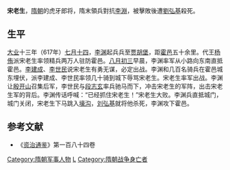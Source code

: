 '''宋老生'''{{BD||？|617年||catIdx=S}}，[[隋朝|隋朝]]的虎牙郎将，隋末領兵對抗[[李淵|李淵]]，被擊敗後遭[[劉弘基|劉弘基]]殺死。

== 生平 ==
[[大业|大业]]十三年（617年）[[七月十四|七月十四]]，[[李渊|李渊]]起兵兵至[[贾胡堡|贾胡堡]]，距[[霍州市|霍邑]]五十余里。代王[[杨侑|杨侑]]派宋老生率领精兵两万人驻防霍邑。[[八月初三|八月初三]]早晨，李渊率军从小路向东南直抵霍邑。[[李建成|李建成]]、[[李世民|李世民]]说宋老生有勇无谋，必定出战。李渊和几百名骑兵在霍邑城东埋伏，派李建成、李世民率领几十骑到城下辱骂宋老生。宋老生率军出战。李渊让[[殷开山|殷开山]]召集后军，李世民与[[段志玄|段志玄]]率兵驰马而下，冲击宋老生的军阵，出击宋老生军的背后。李渊传话呼喊：“已经抓住宋老生！”宋老生大败。李渊兵直抵城门，城门关闭，宋老生下马跳入[[壕沟|壕沟]]，[[刘弘基|刘弘基]]就将他杀死，李渊攻下霍邑。

==参考文献==
*《[[资治通鉴|资治通鉴]]》第一百八十四卷

{{DEFAULTSORT:S}}
[[Category:隋朝军事人物|Category:隋朝军事人物]]
[[Category:宋姓|L]]
[[Category:隋朝战争身亡者|Category:隋朝战争身亡者]]